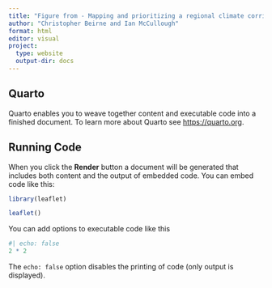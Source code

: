 ```yaml
---
title: "Figure from - Mapping and prioritizing a regional climate corridor network in the Amazon basin"
author: "Christopher Beirne and Ian McCullough"
format: html
editor: visual
project:
  type: website
  output-dir: docs
---
```


## Quarto

Quarto enables you to weave together content and executable code into a finished document. To learn more about Quarto see <https://quarto.org>.

## Running Code

When you click the **Render** button a document will be generated that includes both content and the output of embedded code. You can embed code like this:

```r
library(leaflet)

leaflet()

```

You can add options to executable code like this

```r
#| echo: false
2 * 2
```

The `echo: false` option disables the printing of code (only output is displayed).
